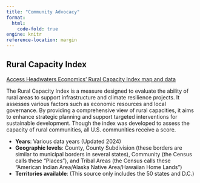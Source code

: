 ```yaml
---
title: "Community Advocacy"
format: 
  html:
    code-fold: true
engine: knitr
reference-location: margin
---
```



## Rural Capacity Index

[Access Headwaters Economics' Rural Capacity Index map and data](https://headwaterseconomics.org/equity/rural-capacity-map/){.external target="_blank"}

The Rural Capacity Index is a measure designed to evaluate the ability of rural areas to support infrastructure and climate resilience projects. It assesses various factors such as economic resources and local governance. By providing a comprehensive view of rural capacities, it aims to enhance strategic planning and support targeted interventions for sustainable development.  Though the index was developed to assess the capacity of rural communities, all U.S. communities receive a score.  

* **Years**: Various data years (Updated 2024)
* **Geographic levels**: County, County Subdivision (these borders are similar to municipal borders in several states), Community (the Census calls these “Places”), and Tribal Areas (the Census calls these “American Indian Area/Alaska Native Area/Hawaiian Home Lands”)
* **Territories available**: (This source only includes the 50 states and D.C.)

